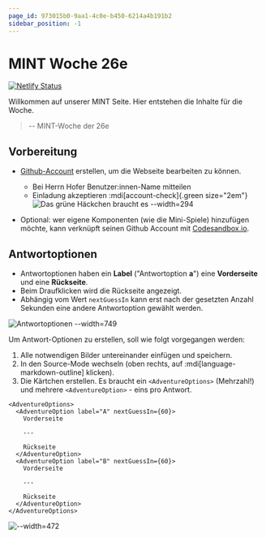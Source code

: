 ```yaml
---
page_id: 973015b0-9aa1-4c0e-b450-6214a4b191b2
sidebar_position: -1
---
```


# MINT Woche 26e


<a href="https://app.netlify.com/sites/mint-26e/deploys">
  <img src="https://api.netlify.com/api/v1/badges/c12c90fd-3361-4d73-a8bc-bd6ea1753a3a/deploy-status" alt="Netlify Status" />
</a>

Willkommen auf unserer MINT Seite. Hier entstehen die Inhalte für die Woche.

> -- MINT-Woche der 26e

## Vorbereitung

- [Github-Account](https://github.com/) erstellen, um die Webseite bearbeiten zu können.
  - Bei Herrn Hofer Benutzer\:innen-Name mitteilen
  - Einladung akzeptieren :mdi[account-check]{.green size="2em"}
    ![Das grüne Häckchen braucht es --width=294](./images/account-ok.jpg)

- Optional: wer eigene Komponenten (wie die Mini-Spiele) hinzufügen möchte, kann verknüpft seinen Github Account mit [Codesandbox.io](https://codesandbox.io/).

## Antwortoptionen

- Antwortoptionen haben ein __Label__ ("Antwortoption **a**") eine __Vorderseite__ und eine __Rückseite__.
- Beim Draufklicken wird die Rückseite angezeigt.
- Abhängig vom Wert `nextGuessIn` kann erst nach der gesetzten Anzahl Sekunden eine andere Antwortoption gewählt werden.

![Antwortoptionen --width=749](./images/adventure-options.jpg)

Um Antwort-Optionen zu erstellen, soll wie folgt vorgegangen werden:

1. Alle notwendigen Bilder untereinander einfügen und speichern.
2. In den Source-Mode wechseln (oben rechts, auf :mdi[language-markdown-outline] klicken).
3. Die Kärtchen erstellen. Es braucht ein `<AdventureOptions>` (Mehrzahl!) und mehrere `<AdventureOption>` - eins pro Antwort.

```tsx
<AdventureOptions>
  <AdventureOption label="A" nextGuessIn={60}>
    Vorderseite

    ---
  
    Rückseite
  </AdventureOption>
  <AdventureOption label="B" nextGuessIn={60}>
    Vorderseite

    ---

    Rückseite
  </AdventureOption>
</AdventureOptions>
```

![--width=472](./images/Source-Mode.png)